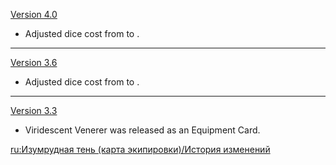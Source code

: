 {{Change History/Header}}
[[Version 4.0]]
* Adjusted dice cost from {{TCG Cost|3|Unaligned}} to {{TCG Cost|2|Matching}}.
----
[[Version 3.6]]
* Adjusted dice cost from {{TCG Cost|3|Matching}} to {{TCG Cost|3|Unaligned}}.
----
[[Version 3.3]]
* Viridescent Venerer was released as an Equipment Card.
<noinclude>
[[ru:Изумрудная тень (карта экипировки)/История изменений]]
</noinclude>